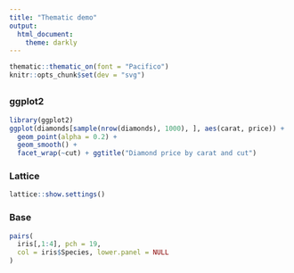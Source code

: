 ```yaml
---
title: "Thematic demo"
output: 
  html_document:
    theme: darkly
---
```


```r
thematic::thematic_on(font = "Pacifico")
knitr::opts_chunk$set(dev = "svg")
```

## {.tabset .tabset-pills}

### ggplot2 

```r
library(ggplot2)
ggplot(diamonds[sample(nrow(diamonds), 1000), ], aes(carat, price)) +
  geom_point(alpha = 0.2) +
  geom_smooth() +
  facet_wrap(~cut) + ggtitle("Diamond price by carat and cut")
```

### Lattice 

```r
lattice::show.settings()
```

### Base

```r
pairs(
  iris[,1:4], pch = 19, 
  col = iris$Species, lower.panel = NULL
)
```